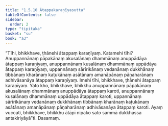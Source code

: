 ```yaml
---
title: "1.5.10 Ātappakaraṇīyasutta"
tableOfContents: false
sidebar:
  order: 2
type: "tipitaka"
basket: "su"
book: "a3"
---
```



<DynamicBreadcrumb />

<Division number="50" book="a3" bookNo="15" page="151">

<Paragraph number="299" book="a3">
“Tīhi, bhikkhave, ṭhānehi ātappaṃ karaṇīyaṃ. Katamehi tīhi? Anuppannānaṃ pāpakānaṃ akusalānaṃ dhammānaṃ anuppādāya ātappaṃ karaṇīyaṃ, anuppannānaṃ kusalānaṃ dhammānaṃ uppādāya ātappaṃ karaṇīyaṃ, uppannānaṃ sārīrikānaṃ vedanānaṃ dukkhānaṃ tibbānaṃ kharānaṃ kaṭukānaṃ asātānaṃ amanāpānaṃ pāṇaharānaṃ adhivāsanāya ātappaṃ karaṇīyaṃ. Imehi tīhi, bhikkhave, ṭhānehi ātappaṃ karaṇīyaṃ.
</Paragraph>

<Paragraph number="300" book="a3">
Yato kho, bhikkhave, bhikkhu anuppannānaṃ pāpakānaṃ akusalānaṃ dhammānaṃ anuppādāya ātappaṃ karoti, anuppannānaṃ kusalānaṃ dhammānaṃ uppādāya ātappaṃ karoti, uppannānaṃ sārīrikānaṃ vedanānaṃ dukkhānaṃ tibbānaṃ kharānaṃ kaṭukānaṃ asātānaṃ amanāpānaṃ pāṇaharānaṃ adhivāsanāya ātappaṃ karoti. Ayaṃ vuccati, bhikkhave, bhikkhu ātāpī nipako sato sammā dukkhassa antakiriyāyā”ti.

</Paragraph>
</Division>

<Paragraph number="301" type="center" book="a3">
Dasamaṃ.
</Paragraph>